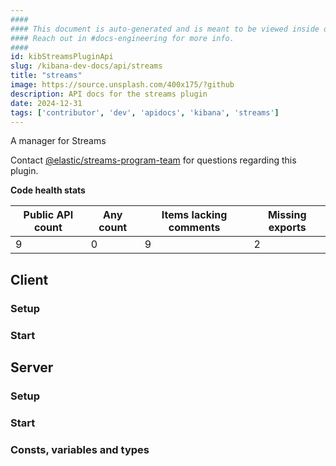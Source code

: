 ```yaml
---
####
#### This document is auto-generated and is meant to be viewed inside our experimental, new docs system.
#### Reach out in #docs-engineering for more info.
####
id: kibStreamsPluginApi
slug: /kibana-dev-docs/api/streams
title: "streams"
image: https://source.unsplash.com/400x175/?github
description: API docs for the streams plugin
date: 2024-12-31
tags: ['contributor', 'dev', 'apidocs', 'kibana', 'streams']
---
```


A manager for Streams

Contact [@elastic/streams-program-team](https://github.com/orgs/elastic/teams/streams-program-team) for questions regarding this plugin.

**Code health stats**

| Public API count  | Any count | Items lacking comments | Missing exports |
|-------------------|-----------|------------------------|-----------------|
| 9 | 0 | 9 | 2 |

## Client

### Setup
<DocDefinitionList data={[streamsObj.client.setup]}/>

### Start
<DocDefinitionList data={[streamsObj.client.start]}/>

## Server

### Setup
<DocDefinitionList data={[streamsObj.server.setup]}/>

### Start
<DocDefinitionList data={[streamsObj.server.start]}/>

### Consts, variables and types
<DocDefinitionList data={streamsObj.server.misc}/>

